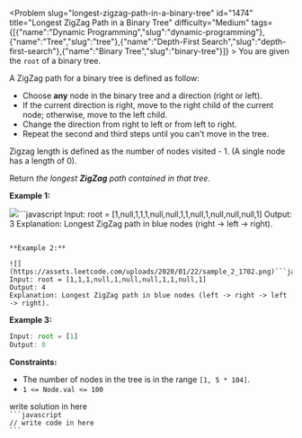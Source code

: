 
<Problem slug="longest-zigzag-path-in-a-binary-tree" id="1474" title="Longest ZigZag Path in a Binary Tree" difficulty="Medium" tags={[{"name":"Dynamic Programming","slug":"dynamic-programming"},{"name":"Tree","slug":"tree"},{"name":"Depth-First Search","slug":"depth-first-search"},{"name":"Binary Tree","slug":"binary-tree"}]} >
    You are given the `root` of a binary tree.

A ZigZag path for a binary tree is defined as follow:

*   Choose **any** node in the binary tree and a direction (right or left).
*   If the current direction is right, move to the right child of the current node; otherwise, move to the left child.
*   Change the direction from right to left or from left to right.
*   Repeat the second and third steps until you can't move in the tree.

Zigzag length is defined as the number of nodes visited - 1. (A single node has a length of 0).

Return _the longest **ZigZag** path contained in that tree_.

**Example 1:**

![](https://assets.leetcode.com/uploads/2020/01/22/sample_1_1702.png)```javascript 
Input: root = [1,null,1,1,1,null,null,1,1,null,1,null,null,null,1]
Output: 3
Explanation: Longest ZigZag path in blue nodes (right -> left -> right).
```

**Example 2:**

![](https://assets.leetcode.com/uploads/2020/01/22/sample_2_1702.png)```javascript 
Input: root = [1,1,1,null,1,null,null,1,1,null,1]
Output: 4
Explanation: Longest ZigZag path in blue nodes (left -> right -> left -> right).
```

**Example 3:**

```javascript 
Input: root = [1]
Output: 0
```

**Constraints:**

*   The number of nodes in the tree is in the range `[1, 5 * 104]`.
*   `1 <= Node.val <= 100`
</Problem >

<Solution>
write solution in here
</Solution>

<Code>
```javascript
// write code in here
```
</Code>

<Similar data={[]} />
